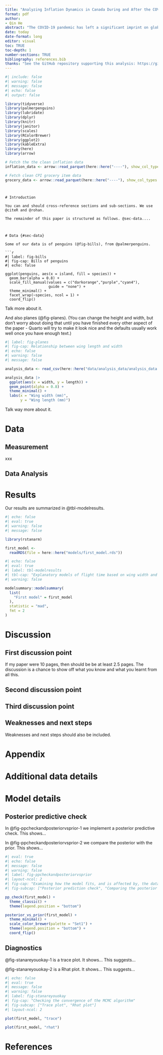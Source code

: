 ```yaml
---
title: "Analyzing Inflation Dynamics in Canada During and After the COVID-19 Pandemic: A Deep Dive into Consumer Price Index Movements from 2019 to 2023"
format: pdf
author: 
- Qin He
abstract: "The COVID-19 pandemic has left a significant imprint on global economic structures, influencing inflation rates worldwide. Canada, like many countries, experienced fluctuating inflation rates during and post-pandemic, marking a period of economic instability and adjustment. This paper delves into the inflation dynamics in Canada from 2019 to 2023, with a special focus on the consumer price index (CPI) as a reflection of the cost of goods and services impacting the everyday lives of Canadians. It explores the trajectory of the overall inflation rate, which peaked in 2023, highlighting the role of various sectors, including food, housing, and energy, in driving these trends. By analyzing data from Statistics Canada, this study provides insights into how the pandemic and subsequent recovery phases have affected inflation. It examines the interplay between supply chain disruptions, monetary policy responses, and changes in consumer behavior, culminating in a comprehensive overview of inflation's impact on the Canadian economy. This analysis not only sheds light on the inflationary trends but also contributes to understanding the broader economic implications of the COVID-19 pandemic on Canada."
date: today
date-format: long
editor: visual
toc: TRUE
toc-depth: 1
number-sections: TRUE
bibliography: references.bib
thanks: "See the GitHub repository supporting this analysis: https://github.com/qinheinfo/Canada_inflation"
---
```


```r
#| include: false
#| warning: false
#| message: false
#| echo: false
#| output: false

library(tidyverse)
library(palmerpenguins)
library(lubridate)
library(dplyr)
library(knitr)
library(janitor)
library(scales)
library(RColorBrewer)
library(ggplot2)
library(kableExtra)
library(here)
library(arrow)

# Fetch the the clean inflation data
inflation_data <- arrow::read_parquet(here::here("----"), show_col_types = FALSE)

# Fetch clean CPI grocery item data
grocery_data <- arrow::read_parquet(here::here("----"), show_col_types = FALSE)
```

```


# Introduction

You can and should cross-reference sections and sub-sections. We use @citeR and @rohan.

The remainder of this paper is structured as follows. @sec-data....



# Data {#sec-data}

Some of our data is of penguins (@fig-bills), from @palmerpenguins.

```r
#| label: fig-bills
#| fig-cap: Bills of penguins
#| echo: false

ggplot(penguins, aes(x = island, fill = species)) +
  geom_bar(alpha = 0.8) +
  scale_fill_manual(values = c("darkorange","purple","cyan4"),
                    guide = "none") +
  theme_minimal() +
  facet_wrap(~species, ncol = 1) +
  coord_flip()
```

Talk more about it.

And also planes (@fig-planes). (You can change the height and width, but don't worry about doing that until you have finished every other aspect of the paper - Quarto will try to make it look nice and the defaults usually work well once you have enough text.)

```r
#| label: fig-planes
#| fig-cap: Relationship between wing length and width
#| echo: false
#| warning: false
#| message: false

analysis_data <- read_csv(here::here("data/analysis_data/analysis_data.csv"))

analysis_data |> 
  ggplot(aes(x = width, y = length)) +
  geom_point(alpha = 0.8) +
  theme_minimal() +
  labs(x = "Wing width (mm)",
       y = "Wing length (mm)")
```

Talk way more about it. 



# Data

## Measurement
xxx

## Data Analysis


# Results

Our results are summarized in @tbl-modelresults.

```r
#| echo: false
#| eval: true
#| warning: false
#| message: false

library(rstanarm)

first_model <-
  readRDS(file = here::here("models/first_model.rds"))
```

```r
#| echo: false
#| eval: true
#| label: tbl-modelresults
#| tbl-cap: "Explanatory models of flight time based on wing width and wing length"
#| warning: false

modelsummary::modelsummary(
  list(
    "First model" = first_model
  ),
  statistic = "mad",
  fmt = 2
)
```




# Discussion

## First discussion point {#sec-first-point}

If my paper were 10 pages, then should be be at least 2.5 pages. The discussion is a chance to show off what you know and what you learnt from all this. 

## Second discussion point

## Third discussion point

## Weaknesses and next steps

Weaknesses and next steps should also be included.

\newpage

\appendix

# Appendix {-}


# Additional data details

# Model details {#sec-model-details}

## Posterior predictive check

In @fig-ppcheckandposteriorvsprior-1 we implement a posterior predictive check. This shows...

In @fig-ppcheckandposteriorvsprior-2 we compare the posterior with the prior. This shows... 

```r
#| eval: true
#| echo: false
#| message: false
#| warning: false
#| label: fig-ppcheckandposteriorvsprior
#| layout-ncol: 2
#| fig-cap: "Examining how the model fits, and is affected by, the data"
#| fig-subcap: ["Posterior prediction check", "Comparing the posterior with the prior"]

pp_check(first_model) +
  theme_classic() +
  theme(legend.position = "bottom")

posterior_vs_prior(first_model) +
  theme_minimal() +
  scale_color_brewer(palette = "Set1") +
  theme(legend.position = "bottom") +
  coord_flip()
```

## Diagnostics

@fig-stanareyouokay-1 is a trace plot. It shows... This suggests...

@fig-stanareyouokay-2 is a Rhat plot. It shows... This suggests...

```r
#| echo: false
#| eval: true
#| message: false
#| warning: false
#| label: fig-stanareyouokay
#| fig-cap: "Checking the convergence of the MCMC algorithm"
#| fig-subcap: ["Trace plot", "Rhat plot"]
#| layout-ncol: 2

plot(first_model, "trace")

plot(first_model, "rhat")
```



\newpage


# References


